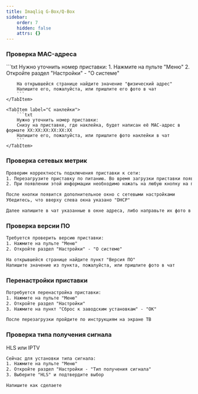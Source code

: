 ```yaml
---
title: Imaqliq G-Box/Q-Box
sidebar:
    order: 7
    hidden: false
    attrs: {}
---
```



### Проверка MAC-адреса

<Tabs>
    <TabItem label="Через настройки">
        ```txt
        Нужно уточнить номер приставки:
        1. Нажмите на пульте "Меню"
        2. Откройте раздел "Настройки" - "О системе"

        На открывшейся странице найдите значение "физический адрес"
        Напишите его, пожалуйста, или пришлите его фото в чат
        ```
    </TabItem>

    <TabItem label="С наклейки">
        ```txt
        Нужно уточнить номер приставки:
        Снизу на приставке, где наклейка, будет написан её MAC-адрес в формате XX:XX:XX:XX:XX:XX
        Напишите его, пожалуйста, или пришлите фото наклейки в чат
        ```
    </TabItem>
</Tabs>

### Проверка сетевых метрик

```txt
Проверим корректность подключения приставки к сети:
1. Перезагрузите приставку по питанию. Во время загрузки приставки появится информация о IP адресах в левом нижнем углу
2. При появлении этой информации необходимо нажать на любую кнопку на пульте от приставки

После кнопки появится дополнительное окно с сетевыми настройками
Убедитесь, что вверху слева окна указано "DHCP"

Далее напишите в чат указанные в окне адреса, либо направьте их фото в чат
```

### Проверка версии ПО
```txt
Требуется проверить версию приставки:
1. Нажмите на пульте "Меню"
2. Откройте раздел "Настройки" - "О системе"

На открывшейся странице найдите пункт "Версия ПО"
Напишите значение из пункта, пожалуйста, или пришлите фото в чат
```

### Перенастройки приставки
```txt
Потребуется перенастройка приставки:
1. Нажмите на пульте "Меню"
2. Откройте раздел "Настройки"
3. Нажмите на пункт "Сброс к заводским установкам" - "ОК"

После перезагрузки пройдите по инструкциям на экране ТВ
```

### Проверка типа получения сигнала

HLS или IPTV

```txt
Сейчас для установки типа сигнала:
1. Нажмите на пульте "Меню"
2. Откройте раздел "Настройки - "Тип получения сигнала"
3. Выберите "HLS" и подтвердите выбор

Напишите как сделаете
```
